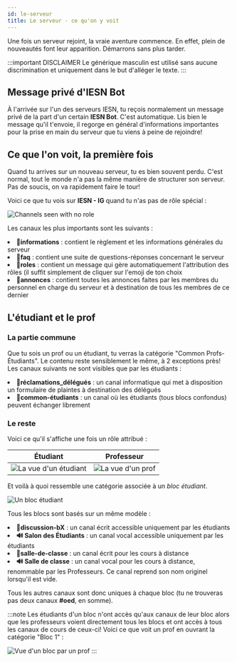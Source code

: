 ```yaml
---
id: le-serveur
title: Le serveur - ce qu'on y voit
---
```


Une fois un serveur rejoint, la vraie aventure commence. En effet, plein de nouveautés font leur apparition. Démarrons sans plus tarder.

:::important DISCLAIMER
Le générique masculin est utilisé sans aucune discrimination et uniquement dans le but d'alléger le texte.
:::

## Message privé d'IESN Bot
À l'arrivée sur l'un des serveurs IESN, tu reçois normalement un message privé de la part d'un certain **IESN Bot**. C'est automatique. Lis bien le message qu'il t'envoie, il regorge en général d'informations importantes pour la prise en main du serveur que tu viens à peine de rejoindre!

## Ce que l'on voit, la première fois
Quand tu arrives sur un nouveau serveur, tu es bien souvent perdu. C'est normal, tout le monde n'a pas la même manière de structurer son serveur. Pas de soucis, on va rapidement faire le tour!

Voici ce que tu vois sur **IESN - IG** quand tu n'as pas de rôle spécial :

<Image src='/img/channels-no_role.png' alt='Channels seen with no role'/>

Les canaux les plus importants sont les suivants :

<RocketList>
  <li>
    <strong>📜informations</strong> : contient le règlement et les informations générales du serveur
  </li>
  <li>
    <strong>📖faq</strong> : contient une suite de questions-réponses concernant le serveur
  </li>
  <li>
    <strong>🔎roles</strong> : contient un message qui gère automatiquement l'attribution des rôles (il suffit simplement de cliquer sur l'emoji de ton choix
  </li>
  <li>
    <strong>📣annonces</strong> : contient toutes les annonces faites par les membres du personnel en charge du serveur et à destination de tous les membres de ce dernier
  </li>
</RocketList>

## L'étudiant et le prof
### La partie commune
Que tu sois un prof ou un étudiant, tu verras la catégorie "Common Profs-Étudiants". Le contenu reste sensiblement le même, à 2 exceptions près! Les canaux suivants ne sont visibles que par les étudiants :

<RocketList>
  <li><strong>📝réclamations_délégués</strong> : un canal informatique qui met à disposition un formulaire de plaintes à destination des délégués</li>
  <li><strong>💬common-étudiants</strong> : un canal où les étudiants (tous blocs confondus) peuvent échanger librement</li>
</RocketList>

### Le reste
Voici ce qu'il s'affiche une fois un rôle attribué :

| Étudiant 	| Professeur 	|
|----------	|------------	|
|<Image src='/img/student.png' alt="La vue d'un étudiant"/>	| <Image src='/img/teacher.png' alt="La vue d'un prof"/>  |

Et voilà à quoi ressemble une catégorie associée à un *bloc étudiant*. 

<Image src='/img/bloc.png' alt='Un bloc étudiant'/>

Tous les blocs sont basés sur un même modèle :

<RocketList>
  <li>
    <strong>💬discussion-bX</strong> : un canal écrit accessible uniquement par les étudiants
  </li>
  <li>
    <strong>🔊 Salon des Étudiants</strong> : un canal vocal accessible uniquement par les étudiants
  </li>
  <li>
    <strong>💬salle-de-classe</strong> : un canal écrit pour les cours à distance
  </li>
  <li>
    <strong>🔊 Salle de classe</strong> : un canal vocal pour les cours à distance, renommable par les Professeurs. Ce canal reprend son nom originel lorsqu'il est vide.
  </li>
</RocketList>

Tous les autres canaux sont donc uniques à chaque bloc (tu ne trouveras pas deux canaux **#oed**, en somme).

:::note
Les étudiants d'un bloc n'ont accès qu'aux canaux de leur bloc alors que les professeurs voient directement tous les blocs et ont accès à tous les canaux de cours de ceux-ci! Voici ce que voit un prof en ouvrant la catégorie "Bloc 1" :

<Image src='/img/bloc-prof.png' alt="Vue d'un bloc par un prof" />
:::
